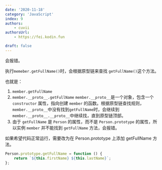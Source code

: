 ```yaml
---
date: '2020-11-18'
category: 'JavaScript'
index: 9
authors:
    - cuvii
authorsUrl:
    - https://fei.kodin.fun

draft: false
---
```


会报错。

执行`memeber.getFullName()`时，会根据原型链来查找 `getFullName()`这个方法。

也就是：

1. `member.getFullName`
2. `member.__proto__.getFullName`
   `member.__proto__`是一个对象，包含一个 `constructor` 属性，指向创建 `member` 的函数。根据原型链查找规则，`member.__proto__`中没有找到`getFullName`时，会继续到`member.__proto__.__proto__`中继续找，直到原型链顶部。
3. 由于 `getFullName` 是 `Person` 的属性，而不是 `Person.prototype` 的属性，所以实例 `member` 并不能找到 `getFullName` 方法，会报错。

如果希望代码正常运行，需要改为在 Person.prototype 上添加 getFullName 方法。

```js
Person.prototype.getFullName = function () {
	return `${this.firstName} ${this.lastName}`;
};
```
